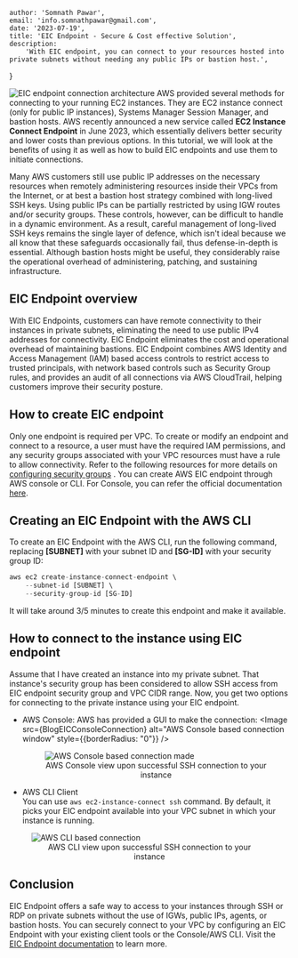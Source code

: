 
    author: 'Somnath Pawar',
    email: 'info.somnathpawar@gmail.com',
    date: '2023-07-19',
    title: 'EIC Endpoint - Secure & Cost effective Solution',
    description:
        'With EIC endpoint, you can connect to your resources hosted into private subnets without needing any public IPs or bastion host.',
}


<Image src={BlogEICArchitecture} alt="EIC endpoint connection architecture" />
AWS provided several methods for connecting to your running EC2 instances. They are EC2 instance connect (only for public IP instances),
Systems Manager Session Manager, and bastion hosts. AWS recently announced a new service called <b>EC2 Instance Connect Endpoint</b> in June 2023,
 which essentially delivers better security and lower costs than previous options. In this tutorial, we will look at the benefits of using
  it as well as how to build EIC endpoints and use them to initiate connections.

Many AWS customers still use public IP addresses on the necessary resources when remotely administering resources inside their VPCs from
 the Internet, or at best a bastion host strategy combined with long-lived SSH keys. Using public IPs can be partially restricted by using
  IGW routes and/or security groups. These controls, however, can be difficult to handle in a dynamic environment. As a result, careful
  management of long-lived SSH keys remains the single layer of defence, which isn't ideal because we all know that these safeguards
  occasionally fail, thus defense-in-depth is essential. Although bastion hosts might be useful, they considerably raise the operational
  overhead of administering, patching, and sustaining infrastructure.

## EIC Endpoint overview
With EIC Endpoints, customers can have remote connectivity to their instances in private subnets, eliminating the need to use public IPv4
addresses for connectivity. EIC Endpoint eliminates the cost and operational overhead of maintaining bastions. EIC Endpoint combines AWS
 Identity and Access Management (IAM) based access controls to restrict access to trusted principals, with network based controls such as
 Security Group rules, and provides an audit of all connections via AWS CloudTrail, helping customers improve their security posture.

## How to create EIC endpoint
Only one endpoint is required per VPC. To create or modify an endpoint and connect to a resource, a user must have the required
IAM permissions, and any security groups associated with your VPC resources must have a rule to allow connectivity.
Refer to the following resources for more details on <a href="https://docs.aws.amazon.com/AWSEC2/latest/UserGuide/eice-security-groups.html" target="new">configuring security groups</a> .
You can create AWS EIC endpoint through AWS console or CLI. For Console, you can refer the official documentation <a href="https://docs.aws.amazon.com/AWSEC2/latest/UserGuide/create-ec2-instance-connect-endpoints.html#create-eice" target="new">here</a>.

## Creating an EIC Endpoint with the AWS CLI
To create an EIC Endpoint with the AWS CLI, run the following command, replacing <b>[SUBNET]</b> with your subnet ID and <b>[SG-ID]</b> with your security group ID:
```js
aws ec2 create-instance-connect-endpoint \
    --subnet-id [SUBNET] \
    --security-group-id [SG-ID]
```
It will take around 3/5 minutes to create this endpoint and make it available.

## How to connect to the instance using EIC endpoint
Assume that I have created an instance into my private subnet. That instance's security group has been considered to allow SSH access
from EIC endpoint security group and VPC CIDR range.
Now, you get two options for connecting to the private instance using your EIC endpoint.
- AWS Console:
    AWS has provided a GUI to make the connection:
    <Image src={BlogEICConsoleConnection} alt="AWS Console based connection window" style={{borderRadius: "0"}}   />
    <figure key='aws' className="break-inside-avoid-column">
      <Image src={BlogEICAWSCLIConnectionMade} alt="AWS Console based connection made" style={{borderRadius: "0"}}   />
      <figcaption>
        <center>AWS Console view upon successful SSH connection to your instance</center>
      </figcaption>
    </figure>


- AWS CLI Client<br/>
    You can use `aws ec2-instance-connect ssh` command. By default, it picks your EIC endpoint available into your VPC subnet in which your
     instance is running.
<figure key='aws' className="break-inside-avoid-column">
  <Image src={BlogEICAWSCLIConnection} alt="AWS CLI based connection" style={{borderRadius: "0"}}   />
  <figcaption>
    <center>AWS CLI view upon successful SSH connection to your instance</center>
  </figcaption>
</figure>

## Conclusion

EIC Endpoint offers a safe way to access to your instances through SSH or RDP on private subnets without the use of IGWs, public IPs,
agents, or bastion hosts. You can securely connect to your VPC by configuring an EIC Endpoint with your existing client tools or the
Console/AWS CLI. Visit the <a href="https://docs.aws.amazon.com/AWSEC2/latest/UserGuide/Connect-using-EC2-Instance-Connect-Endpoint.html" target="new">EIC Endpoint documentation</a> to learn more.